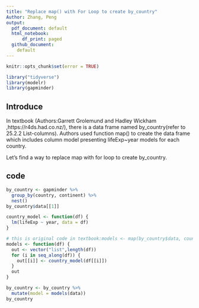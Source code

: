 ```yaml
---
title: "Replace map() with For Loop to create by_country"
Author: Zhang, Peng
output: 
  pdf_document: default
  html_notebook:
      df_print: paged
  github_document:
    default
---
```



```r
knitr::opts_chunk$set(error = TRUE)
```


```r
library("tidyverse")
library(modelr)
library(gapminder)
```

## Introduce 

In textbook <R for Data Science>(Authors:Garrett Grolemund and Hadley Wickham ,https://r4ds.had.co.nz/), there is a data frame named by_country(refer to 25.2.2 List-columns). Authors used function map() to create the data frame which includes column model presenting lifeExp~year models for each country.

Let's find a way to replace map with for loop to create by_country.

## code



```r
by_country <- gapminder %>% 
  group_by(country, continent) %>% 
  nest()
by_country$data[[1]]
```
```r
country_model <- function(df) {
  lm(lifeExp ~ year, data = df)
}
```




```r

# this is original code in textbook:models <- map(by_country$data, country_model)
models <- function(df) {
  out <- vector("list",length(df))
  for (i in seq_along(df)) {
    out[[i]] <- country_model(df[[i]])
  }
  out
}
```



```r
by_country <- by_country %>% 
  mutate(model = models(data))
by_country
```

